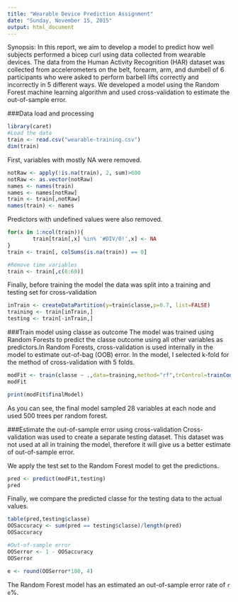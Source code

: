 ```yaml
---
title: "Wearable Device Prediction Assignment"
date: "Sunday, November 15, 2015"
output: html_document
---
```


Synopsis: In this report, we aim to develop a model to predict how well subjects performed a bicep curl using data collected from wearable devices. The data from the Human Activity Recognition (HAR) dataset was collected from accelerometers on the belt, forearm, arm, and dumbell of 6 participants who were asked to perform barbell lifts correctly and incorrectly in 5 different ways. We developed a model using the Random Forest machine learning algorithm and used cross-validation to estimate the out-of-sample error.

###Data load and processing 
```r
library(caret)
#Load the data
train <- read.csv("wearable-training.csv")
dim(train)
```

First, variables with mostly NA were removed.
```r
notRaw <- apply(!is.na(train), 2, sum)>600
notRaw <- as.vector(notRaw)
names <- names(train)
names <- names[notRaw]
train <- train[,notRaw]
names(train) <- names
```

Predictors with undefined values were also removed.
```r
for(x in 1:ncol(train)){
        train[train[,x] %in% '#DIV/0!',x] <- NA
}
train <- train[, colSums(is.na(train)) == 0]

#Remove time variables
train <- train[,c(6:60)]
```

Finally, before training the model the data was split into a training and testing set for cross-validation
```r
inTrain <- createDataPartition(y=train$classe,p=0.7, list=FALSE)
training <- train[inTrain,]
testing <- train[-inTrain,]
```

###Train model using classe as outcome
The model was trained using Random Forests to predict the classe outcome using all other variables as predictors.In Random Forests, cross-validation is used internally in the model to estimate out-of-bag (OOB) error. In the model, I selected k-fold for the method of cross-validation with 5 folds.
```r
modFit <- train(classe ~ .,data=training,method="rf",trControl=trainControl(method="cv",number=5), prox=TRUE)
modFit
```

```r
print(modFit$finalModel)
```

As you can see, the final model sampled 28 variables at each node and used 500 trees per random forest.

###Estimate the out-of-sample error using cross-validation
Cross-validation was used to create a separate testing dataset. This dataset was not used at all in training the model, therefore it will give us a better estimate of out-of-sample error. 

We apply the test set to the Random Forest model to get the predictions.
```r
pred <- predict(modFit,testing)
pred
```

Finally, we compare the predicted classe for the testing data to the actual values.
```r
table(pred,testing$classe)
OOSaccuracy <- sum(pred == testing$classe)/length(pred)
OOSaccuracy

#Out-of-sample error
OOSerror <- 1 - OOSaccuracy
OOSerror
```

```r
e <- round(OOSerror*100, 4)
```

The Random Forest model has an estimated an out-of-sample error rate of `r e`%.
